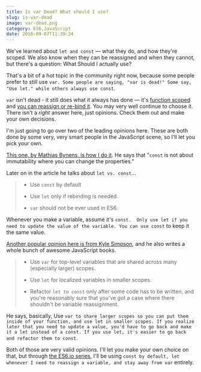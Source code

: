 ```yaml
---
title: Is var Dead? What should I use?
slug: is-var-dead
image: var-dead.png
category: ES6,JavaScript
date: 2016-09-07T11:39:24
---
```


We've learned about `let and const` — what they do, and how they're scoped. We also know when they can be reassigned and when they cannot, but there's a question: What Should I actually use?

That's a bit of a hot topic in the community right now, because some people prefer to still use `var. Some people are saying, "var is dead!" Some say, "Use let." while others always use const`.

`var` isn't dead - it still does what it always has done — it's <a href="http://wesbos.com/javascript-scoping/">function scoped</a> and <a href="http://wesbos.com/let-vs-const/">you can reassign or re-bind it</a>. You may very well continue to choose it. There isn't a <em>right</em> answer here, just opinions. Check them out and make your own decisions.

I'm just going to go over two of the leading opinions here. These are both done by some very, very smart people in the JavaScript scene, so I'll let you pick your own.

<a href="https://mathiasbynens.be/notes/es6-const">This one, by Mathias Bynens, is how I do it</a>. He says that "`const` is not about immutability where you can change the properties."

Later on in the article he talks about `let vs. const`...

<blockquote>
  

  * Use `const` by default 

  * Use `let` only if rebinding is needed. 

  * `var` should not be ever used in ES6.

  
</blockquote>

Whenever you make a variable, assume it's `const.  Only use let if you need to update the value of the variable. You can use const` to keep it the same value.

<a href="http://blog.getify.com/constantly-confusing-const/">Another popular opinion here is from Kyle Simpson</a>, and he also writes a whole bunch of awesome JavaScript books.

<blockquote>
  

  * Use `var` for top-level variables that are shared across many (especially larger) scopes. 

  * Use `let` for localized variables in smaller scopes.

  * Refactor `let to const` only after some code has to be written, and you're reasonably sure that you've got a case where there shouldn't be variable reassignment.

  
</blockquote>

He says, basically, Use `var to share larger scopes so you can put them inside of your function, and use let in smaller scopes. If you realize later that you need to update a value, you'd have to go back and make it a let instead of a const. If you use let, it's easier to go back and refactor them to const`.

Both of those are very valid opinions. I'll let you make your own choice on that, but through <a href="https://es6.io">the ES6.io series</a>, I'll be using `const by default, let whenever I need to reassign a variable, and stay away from var` entirely.